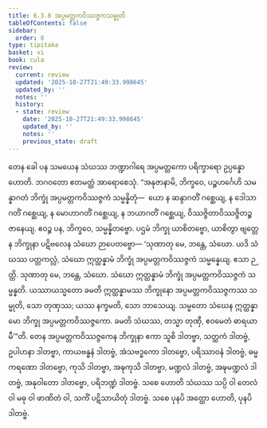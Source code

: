```yaml
---
title: 6.3.8 အပ္ပမတ္တကဝိဿဇ္ဇကသမ္မုတိ
tableOfContents: false
sidebar:
  order: 8
type: tipitaka
basket: vi
book: cula
review:
  current: review
  updated: '2025-10-27T21:49:33.998645'
  updated_by: ''
  notes: ''
  history:
  - state: review
    date: '2025-10-27T21:49:33.998645'
    updated_by: ''
    notes: ''
    previous_state: draft
---
```



<ReviewStatus review={frontmatter.review} showDetails={true} />

<HypothesisAnnotation frontmatter={frontmatter} />

<DynamicBreadcrumb />

<Division number="328" book="cula" e="ch" v="4" p="331">

<Paragraph number="1440" book="cula">
တေန ခေါ ပန သမယေန သံဃဿ ဘဏ္ဍာဂါရေ အပ္ပမတ္တကော ပရိက္ခာရော ဥပ္ပန္နော ဟောတိ. ဘဂဝတော ဧတမတ္ထံ အာရောစေသုံ. “အနုဇာနာမိ, ဘိက္ခဝေ, ပဉ္စဟင်္ဂေဟိ သမန္နာဂတံ ဘိက္ခုံ အပ္ပမတ္တကဝိဿဇ္ဇကံ သမ္မန္နိတုံ—  ယော န ဆန္ဒာဂတိံ ဂစ္ဆေယျ, န ဒေါသာဂတိံ ဂစ္ဆေယျ, န မောဟာဂတိံ ဂစ္ဆေယျ, န ဘယာဂတိံ ဂစ္ဆေယျ, ဝိဿဇ္ဇိတာဝိဿဇ္ဇိတဉ္စ ဇာနေယျ. ဧဝဉ္စ ပန, ဘိက္ခဝေ, သမ္မန္နိတဗ္ဗော. ပဌမံ ဘိက္ခု ယာစိတဗ္ဗော, ယာစိတွာ ဗျတ္တေန ဘိက္ခုနာ ပဋိဗလေန သံဃော ဉာပေတဗ္ဗော—
</Paragraph>

<Paragraph number="1441" book="cula">
‘သုဏာတု မေ, ဘန္တေ, သံဃော. ယဒိ သံဃဿ ပတ္တကလ္လံ, သံဃော ဣတ္ထန္နာမံ ဘိက္ခုံ အပ္ပမတ္တကဝိဿဇ္ဇကံ သမ္မန္နေယျ. ဧသာ ဉတ္တိ.
</Paragraph>

<Paragraph number="1442" book="cula">
သုဏာတု မေ, ဘန္တေ, သံဃော. သံဃော ဣတ္ထန္နာမံ ဘိက္ခုံ အပ္ပမတ္တကဝိဿဇ္ဇကံ သမ္မန္နတိ. ယဿာယသ္မတော ခမတိ ဣတ္ထန္နာမဿ ဘိက္ခုနော အပ္ပမတ္တကဝိဿဇ္ဇကဿ သမ္မုတိ, သော တုဏှဿ; ယဿ နက္ခမတိ, သော ဘာသေယျ.
</Paragraph>

<Paragraph number="1443" book="cula">
သမ္မတော သံဃေန ဣတ္ထန္နာမော ဘိက္ခု အပ္ပမတ္တကဝိဿဇ္ဇကော. ခမတိ သံဃဿ, တသ္မာ တုဏှီ, ဧဝမေတံ ဓာရယာမီ’”တိ.
</Paragraph>

<Paragraph number="1444" book="cula">
တေန အပ္ပမတ္တကဝိဿဇ္ဇကေန ဘိက္ခုနာ ဧကာ သူစိ ဒါတဗ္ဗာ, သတ္ထကံ ဒါတဗ္ဗံ, ဥပါဟနာ ဒါတဗ္ဗာ, ကာယဗန္ဓနံ ဒါတဗ္ဗံ, အံသဗဒ္ဓကော ဒါတဗ္ဗော, ပရိဿာဝနံ ဒါတဗ္ဗံ, ဓမ္မကရဏော ဒါတဗ္ဗော, ကုသိ ဒါတဗ္ဗာ, အဍ္ဎကုသိ ဒါတဗ္ဗာ, မဏ္ဍလံ ဒါတဗ္ဗံ, အဍ္ဎမဏ္ဍလံ ဒါတဗ္ဗံ, အနုဝါတော ဒါတဗ္ဗော, ပရိဘဏ္ဍံ ဒါတဗ္ဗံ. သစေ ဟောတိ သံဃဿ သပ္ပိ ဝါ တေလံ ဝါ မဓု ဝါ ဖာဏိတံ ဝါ, သကိံ ပဋိသာယိတုံ ဒါတဗ္ဗံ. သစေ ပုနပိ အတ္ထော ဟောတိ, ပုနပိ ဒါတဗ္ဗံ.
</Paragraph>
</Division>